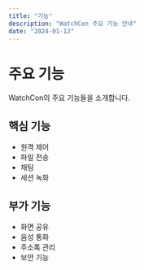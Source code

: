 ```yaml
---
title: "기능"
description: "WatchCon 주요 기능 안내"
date: "2024-01-12"
---
```


# 주요 기능

WatchCon의 주요 기능들을 소개합니다.

## 핵심 기능

- 원격 제어
- 파일 전송
- 채팅
- 세션 녹화

## 부가 기능

- 화면 공유
- 음성 통화
- 주소록 관리
- 보안 기능
